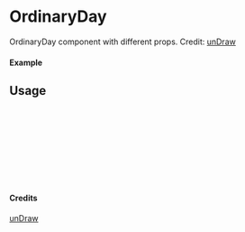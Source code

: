 
<Meta of={OrdinaryDay} title="unDraw/OrdinaryDay" />

# OrdinaryDay

OrdinaryDay component with different props.
Credit: [unDraw](https://undraw.co/illustrations)

#### Example

<Canvas of={OrdinaryDay.Primary} />

## Usage

```ts
import { OrdinaryDay } from "yadl-ui";

const Example = () => {
  return (
      <OrdinaryDay />
  );
};

export default Example;
```

#### Credits
[unDraw](https://undraw.co/illustrations)
